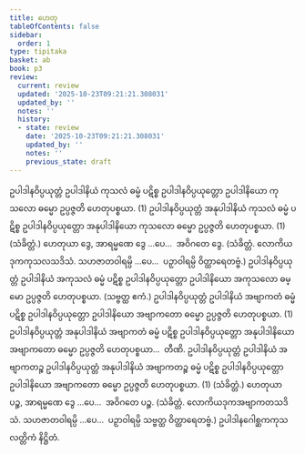 ```yaml
---
title: ဟေတု
tableOfContents: false
sidebar:
  order: 1
type: tipitaka
basket: ab
book: p3
review:
  current: review
  updated: '2025-10-23T09:21:21.308031'
  updated_by: ''
  notes: ''
  history:
  - state: review
    date: '2025-10-23T09:21:21.308031'
    updated_by: ''
    notes: ''
    previous_state: draft
---
```



<ReviewStatus review={frontmatter.review} showDetails={true} />

<HypothesisAnnotation frontmatter={frontmatter} />

<DynamicBreadcrumb />

<Division number="28" book="p3" e="ch" v="39" p="422">

<Paragraph number="2293" book="p3">
ဥပါဒါနဝိပ္ပယုတ္တံ ဥပါဒါနိယံ ကုသလံ ဓမ္မံ ပဋိစ္စ ဥပါဒါနဝိပ္ပယုတ္တော ဥပါဒါနိယော ကုသလော ဓမ္မော ဥပ္ပဇ္ဇတိ ဟေတုပစ္စယာ. (1)
</Paragraph>

<Paragraph number="2294" book="p3">
ဥပါဒါနဝိပ္ပယုတ္တံ အနုပါဒါနိယံ ကုသလံ ဓမ္မံ ပဋိစ္စ ဥပါဒါနဝိပ္ပယုတ္တော အနုပါဒါနိယော ကုသလော ဓမ္မော ဥပ္ပဇ္ဇတိ ဟေတုပစ္စယာ. (1) (သံခိတ္တံ.)
</Paragraph>

</Division>
<Division number="29" book="p3" e="ch" v="39" p="422">

<Paragraph number="2295" book="p3">
ဟေတုယာ ဒွေ, အာရမ္မဏေ ဒွေ …ပေ…  အဝိဂတေ ဒွေ. (သံခိတ္တံ. လောကိယဒုကကုသလသဒိသံ. သဟဇာတဝါရမ္ပိ …ပေ…  ပဉှာဝါရမ္ပိ ဝိတ္ထာရေတဗ္ဗံ.)
</Paragraph>

</Division>
<Division number="30" book="p3" e="ch" v="39" p="422">

<Paragraph number="2296" book="p3">
ဥပါဒါနဝိပ္ပယုတ္တံ ဥပါဒါနိယံ အကုသလံ ဓမ္မံ ပဋိစ္စ ဥပါဒါနဝိပ္ပယုတ္တော ဥပါဒါနိယော အကုသလော ဓမ္မော ဥပ္ပဇ္ဇတိ ဟေတုပစ္စယာ. (သဗ္ဗတ္ထ ဧကံ.)
</Paragraph>

<Paragraph number="2297" book="p3">
ဥပါဒါနဝိပ္ပယုတ္တံ ဥပါဒါနိယံ အဗျာကတံ ဓမ္မံ ပဋိစ္စ ဥပါဒါနဝိပ္ပယုတ္တော ဥပါဒါနိယော အဗျာကတော ဓမ္မော ဥပ္ပဇ္ဇတိ ဟေတုပစ္စယာ. (1)
</Paragraph>

<Paragraph number="2298" book="p3">
ဥပါဒါနဝိပ္ပယုတ္တံ အနုပါဒါနိယံ အဗျာကတံ ဓမ္မံ ပဋိစ္စ ဥပါဒါနဝိပ္ပယုတ္တော အနုပါဒါနိယော အဗျာကတော ဓမ္မော ဥပ္ပဇ္ဇတိ ဟေတုပစ္စယာ…  တီဏိ.
</Paragraph>

<Paragraph number="2299" book="p3">
ဥပါဒါနဝိပ္ပယုတ္တံ ဥပါဒါနိယံ အဗျာကတဉ္စ ဥပါဒါနဝိပ္ပယုတ္တံ အနုပါဒါနိယံ အဗျာကတဉ္စ ဓမ္မံ ပဋိစ္စ ဥပါဒါနဝိပ္ပယုတ္တော ဥပါဒါနိယော အဗျာကတော ဓမ္မော ဥပ္ပဇ္ဇတိ ဟေတုပစ္စယာ. (1) (သံခိတ္တံ.)
</Paragraph>

</Division>
<Division number="31" book="p3" e="ch" v="39" p="422">

<Paragraph number="2300" book="p3">
ဟေတုယာ ပဉ္စ, အာရမ္မဏေ ဒွေ …ပေ…  အဝိဂတေ ပဉ္စ. (သံခိတ္တံ. လောကိယဒုကအဗျာကတသဒိသံ. သဟဇာတဝါရမ္ပိ …ပေ…  ပဉှာဝါရမ္ပိ သဗ္ဗတ္ထ ဝိတ္ထာရေတဗ္ဗံ.)

</Paragraph>
</Division>

<Paragraph number="2301" type="center" book="p3">
ဥပါဒါနဂေါစ္ဆကကုသလတ္တိကံ နိဋ္ဌိတံ.
</Paragraph>